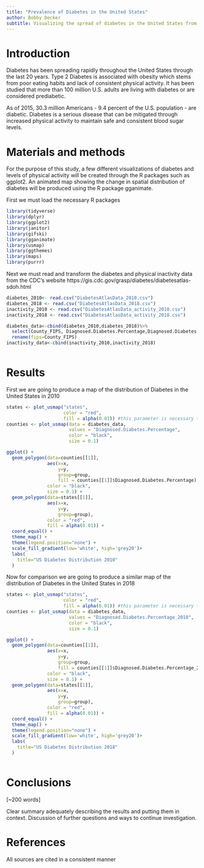 ```yaml
---
title: "Prevalence of Diabetes in the United States"
author: Bobby Decker
subtitle: Visualizing the spread of diabetes in the United States from 2010-2018
---
```


# Introduction


Diabetes has been spreading rapidly throughout the United States through the last 20 years. Type 2 Diabetes is associated with obesity which stems from poor eating habits and lack of consistent physical activity. It has been studied that more than 100 million U.S. adults are living with diabetes or are considered prediabetic. 

As of 2015, 30.3 million Americans - 9.4 percent of the U.S. population - are diabetic. Diabetes is a serious disease that can be mitigated through increased physical activity to maintain safe and consistent blood sugar levels. 

# Materials and methods


For the purpose of this study, a few different visualizations of diabetes and levels of physical activity will be created through the R packages such as ggplot2. An animated map showing the change in spatial distribution of diabetes will be produced using the R package gganimate. 

First we must load the necessary R packages
```r
library(tidyverse)
library(dplyr)
library(ggplot2)
library(janitor)
library(gifski)
library(gganimate)
library(usmap)
library(ggthemes)
library(maps)
library(purrr)
```


Next we must read and transform the diabetes and physical inactivity data from the CDC's website https://gis.cdc.gov/grasp/diabetes/diabetesatlas-sdoh.html
```r
diabetes_2010<- read.csv("DiabetesAtlasData_2010.csv")
diabetes_2018 <- read.csv("DiabetesAtlasData_2018.csv")
inactivity_2010 <- read.csv("DiabetesAtlasData_activity_2010.csv")
inactivity_2018 <- read.csv("DiabetesAtlasData_activity_2018.csv")

diabetes_data<-cbind(diabetes_2010,diabetes_2018)%>%
  select(County_FIPS, Diagnosed.Diabetes.Percentage,Diagnosed.Diabetes.Percentage_2018)%>%
  rename(fips=County_FIPS)
inactivity_data<-cbind(inactivity_2010,inactivity_2018)
```


```r

```


# Results


First we are going to produce a map of the distribution of Diabetes in the United States in 2010
```r
states <- plot_usmap("states", 
                     color = "red",
                     fill = alpha(0.01)) #this parameter is necessary to get counties to show on top of states
counties <- plot_usmap(data = diabetes_data, 
                       values = "Diagnosed.Diabetes.Percentage",
                       color = "black",
                       size = 0.1)

ggplot() +  
  geom_polygon(data=counties[[1]], 
               aes(x=x, 
                   y=y, 
                   group=group, 
                   fill = counties[[1]]$Diagnosed.Diabetes.Percentage), 
               color = "black",
               size = 0.1) +  
  geom_polygon(data=states[[1]], 
               aes(x=x, 
                   y=y, 
                   group=group), 
               color = "red", 
               fill = alpha(0.01)) + 
  coord_equal() +
  theme_map() +
  theme(legend.position="none") +
  scale_fill_gradient(low='white', high='grey20')+
  labs(
    title="US Diabetes Distribution 2010"
  )

```


Now for comparison we are going to produce a similar map of the distribution of Diabetes in the United States in 2018
```r
states <- plot_usmap("states", 
                     color = "red",
                     fill = alpha(0.01)) #this parameter is necessary to get counties to show on top of states
counties <- plot_usmap(data = diabetes_data, 
                       values = "Diagnosed.Diabetes.Percentage_2018",
                       color = "black",
                       size = 0.1)

ggplot() +  
  geom_polygon(data=counties[[1]], 
               aes(x=x, 
                   y=y, 
                   group=group, 
                   fill = counties[[1]]$Diagnosed.Diabetes.Percentage_2018), 
               color = "black",
               size = 0.1) +  
  geom_polygon(data=states[[1]], 
               aes(x=x, 
                   y=y, 
                   group=group), 
               color = "red", 
               fill = alpha(0.01)) + 
  coord_equal() +
  theme_map() +
  theme(legend.position="none") +
  scale_fill_gradient(low='white', high='grey20')+
  labs(
    title="US Diabetes Distribution 2018"
  )
```


```r

```

# Conclusions

[~200 words]

Clear summary adequately describing the results and putting them in context. Discussion of further questions and ways to continue investigation.

# References

All sources are cited in a consistent manner
